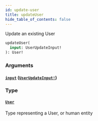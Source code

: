```yaml
---
id: update-user
title: updateUser
hide_table_of_contents: false
---
```



Update an existing User

```graphql
updateUser(
  input: UserUpdateInput!
): User!
```


### Arguments

#### [`input`](#) ([`UserUpdateInput!`](/adminidentity/api/graphql-admin/reference/inputs/user-update-input))




### Type

#### [`User`](/adminidentity/api/graphql-admin/reference/objects/user)

Type representing a User, or human entity




